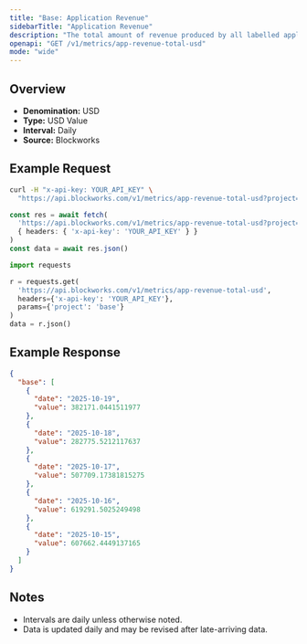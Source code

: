 ```yaml
---
title: "Base: Application Revenue"
sidebarTitle: "Application Revenue"
description: "The total amount of revenue produced by all labelled applications during the specified time period for given blockchain."
openapi: "GET /v1/metrics/app-revenue-total-usd"
mode: "wide"
---
```


## Overview

- **Denomination:** USD
- **Type:** USD Value
- **Interval:** Daily
- **Source:** Blockworks

## Example Request

<CodeGroup>

```bash cURL
curl -H "x-api-key: YOUR_API_KEY" \
  "https://api.blockworks.com/v1/metrics/app-revenue-total-usd?project=base"
```

```typescript TypeScript
const res = await fetch(
  'https://api.blockworks.com/v1/metrics/app-revenue-total-usd?project=base',
  { headers: { 'x-api-key': 'YOUR_API_KEY' } }
)
const data = await res.json()
```

```python Python
import requests

r = requests.get(
  'https://api.blockworks.com/v1/metrics/app-revenue-total-usd',
  headers={'x-api-key': 'YOUR_API_KEY'},
  params={'project': 'base'}
)
data = r.json()
```

</CodeGroup>

## Example Response

```json
{
  "base": [
    {
      "date": "2025-10-19",
      "value": 382171.0441511977
    },
    {
      "date": "2025-10-18",
      "value": 282775.5212117637
    },
    {
      "date": "2025-10-17",
      "value": 507709.17381815275
    },
    {
      "date": "2025-10-16",
      "value": 619291.5025249498
    },
    {
      "date": "2025-10-15",
      "value": 607662.4449137165
    }
  ]
}
```

## Notes
- Intervals are daily unless otherwise noted.
- Data is updated daily and may be revised after late-arriving data.